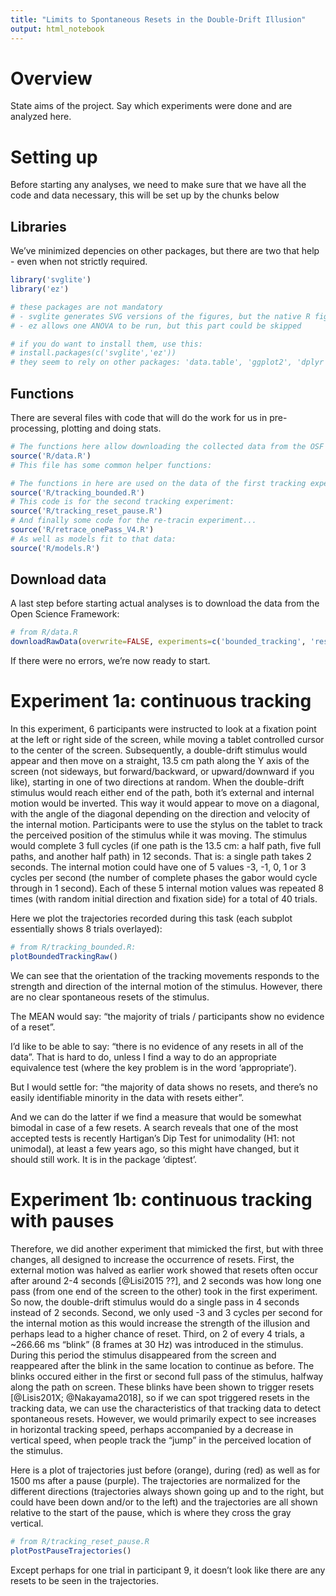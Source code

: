 ```yaml
---
title: "Limits to Spontaneous Resets in the Double-Drift Illusion"
output: html_notebook
---
```


# Overview

State aims of the project. Say which experiments were done and are analyzed here.

# Setting up

Before starting any analyses, we need to make sure that we have all the code and data necessary, this will be set up by the chunks below

## Libraries

We've minimized depencies on other packages, but there are two that help - even when not strictly required.

```r
library('svglite')
library('ez')

# these packages are not mandatory
# - svglite generates SVG versions of the figures, but the native R figures might be enough
# - ez allows one ANOVA to be run, but this part could be skipped

# if you do want to install them, use this:
# install.packages(c('svglite','ez'))
# they seem to rely on other packages: 'data.table', 'ggplot2', 'dplyr', 'lme4', and 'car'

```

## Functions

There are several files with code that will do the work for us in pre-processing, plotting and doing stats.

```r
# The functions here allow downloading the collected data from the OSF project:
source('R/data.R')
# This file has some common helper functions:

# The functions in here are used on the data of the first tracking experiment:
source('R/tracking_bounded.R')
# This code is for the second tracking experiment:
source('R/tracking_reset_pause.R')
# And finally some code for the re-tracin experiment...
source('R/retrace_onePass_V4.R')
# As well as models fit to that data:
source('R/models.R')
```

## Download data

A last step before starting actual analyses is to download the data from the Open Science Framework:

```r
# from R/data.R
downloadRawData(overwrite=FALSE, experiments=c('bounded_tracking', 'reset_pause', 'onePass_V4'))
```

If there were no errors, we're now ready to start.

# Experiment 1a: continuous tracking

In this experiment, 6 participants were instructed to look at a fixation point at the left or right side of the screen, while moving a tablet controlled cursor to the center of the screen. Subsequently, a double-drift stimulus would appear and then move on a straight, 13.5 cm path along the Y axis of the screen (not sideways, but forward/backward, or upward/downward if you like), starting in one of two directions at random. When the double-drift stimulus would reach either end of the path, both it's external and internal motion would be inverted. This way it would appear to move on a diagonal, with the angle of the diagonal depending on the direction and velocity of the internal motion. Participants were to use the stylus on the tablet to track the perceived position of the stimulus while it was moving. The stimulus would complete 3 full cycles (if one path is the 13.5 cm: a half path, five full paths, and another half path) in 12 seconds. That is: a single path takes 2 seconds. The internal motion could have one of 5 values -3, -1, 0, 1 or 3 cycles per second (the number of complete phases the gabor would cycle through in 1 second). Each of these 5 internal motion values was repeated 8 times (with random initial direction and fixation side) for a total of 40 trials.

Here we plot the trajectories recorded during this task (each subplot essentially shows 8 trials overlayed):

```r
# from R/tracking_bounded.R:
plotBoundedTrackingRaw()
```

We can see that the orientation of the tracking movements responds to the strength and direction of the internal motion of the stimulus. However, there are no clear spontaneous resets of the stimulus.

The MEAN would say: "the majority of trials / participants show no evidence of a reset".

I'd like to be able to say: "there is no evidence of any resets in all of the data". That is hard to do, unless I find a way to do an appropriate equivalence test (where the key problem is in the word 'appropriate').

But I would settle for: "the majority of data shows no resets, and there's no easily identifiable minority in the data with resets either".

And we can do the latter if we find a measure that would be somewhat bimodal in case of a few resets. A search reveals that one of the most accepted tests is recently Hartigan's Dip Test for unimodality (H1: not unimodal), at least a few years ago, so this might have changed, but it should still work. It is in the package 'diptest'.

# Experiment 1b: continuous tracking with pauses

Therefore, we did another experiment that mimicked the first, but with three changes, all designed to increase the occurrence of resets. First, the external motion was halved as earlier work showed that resets often occur after around 2-4 seconds [@Lisi2015 ??], and 2 seconds was how long one pass (from one end of the screen to the other) took in the first experiment. So now, the double-drift stimulus would do a single pass in 4 seconds instead of 2 seconds. Second, we only used -3 and 3 cycles per second for the internal motion as this would increase the strength of the illusion and perhaps lead to a higher chance of reset. Third, on 2 of every 4 trials, a ~266.66 ms "blink" (8 frames at 30 Hz) was introduced in the stimulus. During this period the stimulus disappeared from the screen and reappeared after the blink in the same location to continue as before. The blinks occured either in the first or second full pass of the stimulus, halfway along the path on screen. These blinks have been shown to trigger resets [@Lisis201X; @Nakayama2018], so if we can spot triggered resets in the tracking data, we can use the characteristics of that tracking data to detect spontaneous resets. However, we would primarily expect to see increases in horizontal tracking speed, perhaps accompanied by a decrease in vertical speed, when people track the "jump" in the perceived location of the stimulus.

Here is a plot of trajectories just before (orange), during (red) as well as for 1500 ms after a pause (purple). The trajectories are normalized for the different directions (trajectories always shown going up and to the right, but could have been down and/or to the left) and the trajectories are all shown relative to the start of the pause, which is where they cross the gray vertical.

```r
# from R/tracking_reset_pause.R
plotPostPauseTrajectories()
```

Except perhaps for one trial in participant 9, it doesn't look like there are any resets to be seen in the trajectories.

